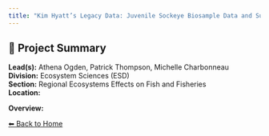 ```yaml
---
title: "Kim Hyatt’s Legacy Data: Juvenile Sockeye Biosample Data and Summary Metrics for B.C. Study Lakes, 1977-present"
---
```


## 🧬 Project Summary

**Lead(s):** Athena Ogden, Patrick Thompson, Michelle Charbonneau  
**Division:** Ecosystem Sciences (ESD)  
**Section:** Regional Ecosystems Effects on Fish and Fisheries  
**Location:**   

**Overview:**  


[⬅ Back to Home](../index.qmd)
